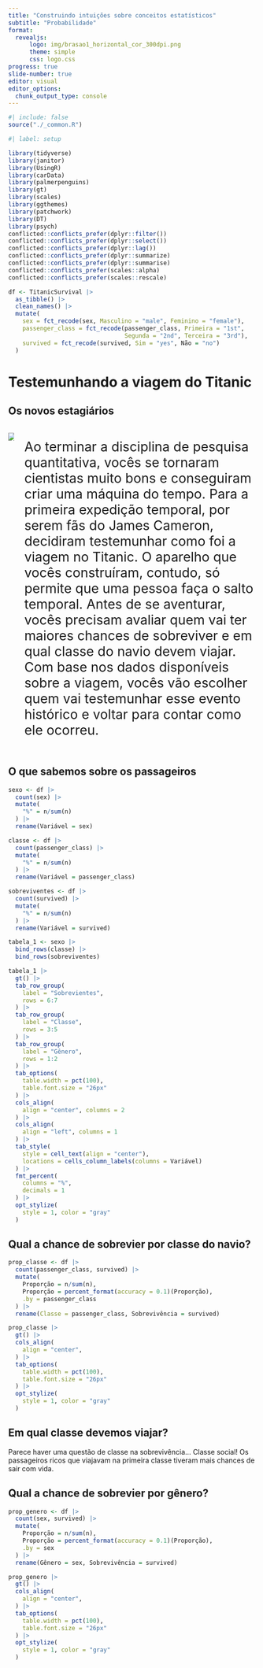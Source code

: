 ```yaml
---
title: "Construindo intuições sobre conceitos estatísticos"
subtitle: "Probabilidade"
format: 
  revealjs:
      logo: img/brasao1_horizontal_cor_300dpi.png
      theme: simple
      css: logo.css
progress: true
slide-number: true
editor: visual
editor_options: 
  chunk_output_type: console
---
```


```r
#| include: false
source("./_common.R")
```

```r
#| label: setup

library(tidyverse)
library(janitor)
library(UsingR)
library(carData)
library(palmerpenguins)
library(gt)
library(scales)
library(ggthemes)
library(patchwork)
library(DT)
library(psych)
conflicted::conflicts_prefer(dplyr::filter())
conflicted::conflicts_prefer(dplyr::select())
conflicted::conflicts_prefer(dplyr::lag())
conflicted::conflicts_prefer(dplyr::summarize)
conflicted::conflicts_prefer(dplyr::summarise)
conflicted::conflicts_prefer(scales::alpha)
conflicted::conflicts_prefer(scales::rescale)
```

```r
df <- TitanicSurvival |> 
  as_tibble() |> 
  clean_names() |> 
  mutate(
    sex = fct_recode(sex, Masculino = "male", Feminino = "female"),
    passenger_class = fct_recode(passenger_class, Primeira = "1st",
                                 Segunda = "2nd", Terceira = "3rd"),
    survived = fct_recode(survived, Sim = "yes", Não = "no")
  )
```



# Testemunhando a viagem do Titanic

## {background-image="img/titanic.png" background-size="contain"}

## Os novos estagiários

::::: columns
::: {.column width="40%"}
![](img/maquina-do-tempo.png)
:::

::: {.column width="60%" style="font-size: 20pt"}
Ao terminar a disciplina de pesquisa quantitativa, vocês se tornaram cientistas muito bons e conseguiram criar uma máquina do tempo. Para a primeira expedição temporal, por serem fãs do James Cameron, decidiram testemunhar como foi a viagem no Titanic. O aparelho que vocês construíram, contudo, só permite que uma pessoa faça o salto temporal. Antes de se aventurar, vocês precisam avaliar quem vai ter maiores chances de sobreviver e em qual classe do navio devem viajar. Com base nos dados disponíveis sobre a viagem, vocês vão escolher quem vai testemunhar esse evento histórico e voltar para contar como ele ocorreu.
:::
:::::

## O que sabemos sobre os passageiros

```r
sexo <- df |> 
  count(sex) |> 
  mutate(
    "%" = n/sum(n)
  ) |> 
  rename(Variável = sex)

classe <- df |> 
  count(passenger_class) |> 
  mutate(
    "%" = n/sum(n)
  ) |> 
  rename(Variável = passenger_class)

sobreviventes <- df |> 
  count(survived) |> 
  mutate(
    "%" = n/sum(n)
  ) |> 
  rename(Variável = survived)

tabela_1 <- sexo |> 
  bind_rows(classe) |> 
  bind_rows(sobreviventes)

```

```r
tabela_1 |>   
  gt() |> 
  tab_row_group(
    label = "Sobrevientes",
    rows = 6:7
  ) |> 
  tab_row_group(
    label = "Classe",
    rows = 3:5
  ) |> 
  tab_row_group(
    label = "Gênero",
    rows = 1:2
  ) |> 
  tab_options(
    table.width = pct(100),
    table.font.size = "26px"
  ) |> 
  cols_align(
    align = "center", columns = 2  
  ) |> 
  cols_align(
    align = "left", columns = 1  
  ) |> 
  tab_style(
    style = cell_text(align = "center"),
    locations = cells_column_labels(columns = Variável)
  ) |> 
  fmt_percent(
    columns = "%",
    decimals = 1
  ) |> 
  opt_stylize(
    style = 1, color = "gray"
  )
```

## Qual a chance de sobrevier por classe do navio?

```r
prop_classe <- df |> 
  count(passenger_class, survived) |> 
  mutate(
    Proporção = n/sum(n),
    Proporção = percent_format(accuracy = 0.1)(Proporção),
    .by = passenger_class
  ) |> 
  rename(Classe = passenger_class, Sobrevivência = survived)
```

```r
prop_classe |> 
  gt() |> 
  cols_align(
    align = "center",  
  ) |> 
  tab_options(
    table.width = pct(100),
    table.font.size = "26px"
  ) |> 
  opt_stylize(
    style = 1, color = "gray"
  )
```

## Em qual classe devemos viajar?

Parece haver uma questão de classe na sobrevivência... Classe social! Os passageiros ricos que viajavam na primeira classe tiveram mais chances de sair com vida.

## Qual a chance de sobrevier por gênero?

```r
prop_genero <- df |> 
  count(sex, survived) |> 
  mutate(
    Proporção = n/sum(n),
    Proporção = percent_format(accuracy = 0.1)(Proporção),
    .by = sex
  ) |> 
  rename(Gênero = sex, Sobrevivência = survived)
```

```r
prop_genero |> 
  gt() |> 
  cols_align(
    align = "center",  
  ) |> 
  tab_options(
    table.width = pct(100),
    table.font.size = "26px"
  ) |> 
  opt_stylize(
    style = 1, color = "gray"
  )
```

